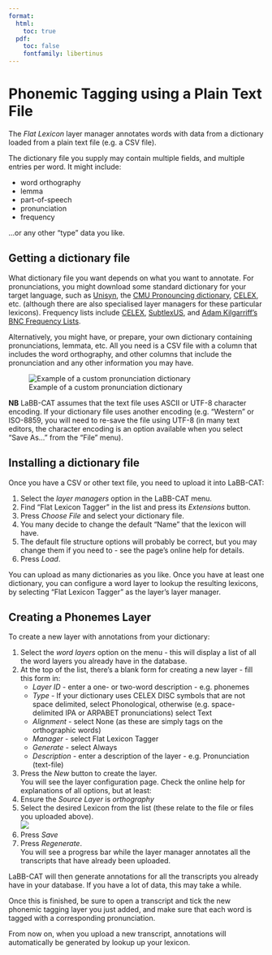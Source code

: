 ```yaml
---
format:
  html:
    toc: true
  pdf: 
    toc: false
    fontfamily: libertinus
---
```

# Phonemic Tagging using a Plain Text File

The *Flat Lexicon* layer manager annotates words with data from a dictionary loaded from a plain text file (e.g. a CSV file).

The dictionary file you supply may contain multiple fields, and multiple entries per word. It might include:

- word orthography
- lemma
- part-of-speech
- pronunciation
- frequency

...or any other "type" data you like.

## Getting a dictionary file

What dictionary file you want depends on what you want to annotate. For pronunciations, you might download some standard dictionary for your target language, such as 
[Unisyn](http://www.cstr.ed.ac.uk/projects/unisyn/), 
the [CMU Pronouncing dictionary](http://www.speech.cs.cmu.edu/cgi-bin/cmudict), 
[CELEX](http://celex.mpi.nl/), 
etc. (although there are also specialised layer managers for these particular lexicons). Frequency lists include 
[CELEX](http://celex.mpi.nl/), 
[SubtlexUS](http://subtlexus.lexique.org/), and 
[Adam Kilgarriff's BNC Frequency Lists](http://kilgarriff.co.uk/bnc-readme.html).

Alternatively, you might have, or prepare, your own dictionary containing pronunciations, lemmata, etc. All you need is a CSV file with a column that includes the word orthography, and other columns that include the pronunciation and any other information you may have.

![Example of a custom pronunciation dictionary](DictionaryTongan.png)

**NB** LaBB-CAT assumes that the text file uses ASCII or UTF-8 character encoding. If your dictionary file uses another encoding (e.g. "Western" or ISO-8859, you will need to re-save the file using UTF-8 (in many text editors, the character encoding is an option available when you select "Save As..." from the "File" menu).

## Installing a dictionary file

Once you have a CSV or other text file, you need to upload it into LaBB-CAT:

1. Select the *layer managers* option in the LaBB-CAT menu.
1. Find "Flat Lexicon Tagger" in the list and press its *Extensions* button.
1. Press *Choose File* and select your dictionary file.
1. You many decide to change the default "Name" that the lexicon will have.
1. The default file structure options will probably be correct, but you may change them if you need to - see the page's online help for details.
1. Press *Load*.

You can upload as many dictionaries as you like. Once you have at least one dictionary, you can configure a word layer to lookup the resulting lexicons, by selecting "Flat Lexicon Tagger" as the layer's layer manager.

## Creating a Phonemes Layer

To create a new layer with annotations from your dictionary:


1. Select the *word layers* option on the menu - this will display a list of all the word layers you already have in the database.
1. At the top of the list, there's a blank form for creating a new layer  - fill this form in:
    - *Layer ID* - enter a one- or two-word description - e.g. phonemes
    - *Type* - If your dictionary uses CELEX DISC symbols that are not space delimited, select Phonological, otherwise (e.g. space-delimited IPA or ARPABET pronunciations) select Text
    - *Alignment* - select None (as these are simply tags on the orthographic words)
    - *Manager* - select Flat Lexicon Tagger
    - *Generate* - select Always
    - *Description* - enter a description of the layer - e.g. Pronunciation (text-file)
1. Press the *New* button to create the layer.  
    You will see the layer configuration page. Check the online help for explanations of all options, but at least:
1. Ensure the *Source Layer* is *orthography*
1. Select the desired Lexicon from the list (these relate to the file or files you uploaded above).  
  ![](FlatFileDictonaryConfiguration.png)
1. Press *Save*
1. Press *Regenerate*.  
    You will see a progress bar while the layer manager annotates all the transcripts that have already been uploaded.

LaBB-CAT will then generate annotations for all the transcripts you already have in your database.  If you have a lot of data, this may take a while.  

Once this is finished, be sure to open a transcript and tick the new phonemic tagging layer you just added, and make sure that each word is tagged with a corresponding pronunciation.

From now on, when you upload a new transcript, annotations will automatically be generated by lookup up your lexicon.